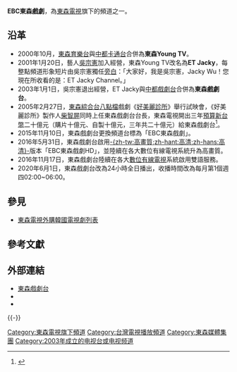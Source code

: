 {{頻道資訊
| 頻道名稱         = EBC東森戲劇
| 頻道圖片檔案     = EBC Drama Logo.png
| 頻道圖片尺寸     =
| 頻道圖片名稱     =
| 所屬國家         = {{ROC-TW}}
| 總部所在         = {{TW}}[[台北市|台北市]]中正區[[忠孝西路|忠孝西路]]一段4號14樓（崇聖大樓）
| 播放地區         = {{TW}}
| 開播日期         = 2000年10月（東森Young TV）
| 視頻格式         = [[1080i|1080i]] [[16:9|16:9]]（HD）
| 頻道語言         = [[中華民國國語|國語]]
| 收視率           =
| 收視率調查時間   =
| 收視率資料來源   =
| 頻道口號         =
| 擁有者           = [[東森電視|東森電視]]
| 持股者           =
| 前頻道名稱       = 力霸友聯U3<br>UTV體育台（友聯體育台）<br>UTV育樂台（友聯育樂台）<br>東視育樂台<br>東森育樂台<br>東森Young TV （ETTV Young）<br>[[ET_Jacky|ET Jacky]]<br>
| 被取代名稱       =
| 集團同類頻道     = [[東森新聞台|EBC東森新聞]]<br>[[東森電影台|EBC東森電影]]<br>[[東森洋片台|EBC東森洋片]]<br>[[東森綜合台|EBC東森綜合]]<br>[[東森幼幼台|EBC YoYo]]<br>[[東森超視|EBC東森超視]]<br>[[東森財經新聞台|EBC東森財經新聞]]
| 重播服務頻道     =
| 頻道官方網站     = http://drama.ebc.net.tw/
| 備註             =
| 有線電視供應商01 = {{TWN}}[[台灣電視台列表|全國有線電視]]
| 有線電視頻道數01 = 40頻道
| 有線電視供應商02 = {{TWN}}三大有線電視
| 有線電視頻道數02 = 80頻道
| 衛星電視供應商01 = {{USA}}[[Dish_Network|Dish Network]]
| 衛星電視頻道數01 = 9947頻道（美國版本）
| 衛星電視供應商02 = {{TWN}}[[數碼天空|數碼天空]]
| 衛星電視頻道數02 = 67頻道（HD）（A套餐）<br>64頻道（HD）（B套餐）<br>63頻道（HD）（C套餐）<br>29頻道（HD）（819套餐）
| 線上收看網站01   = [[YouTube|YouTube]]
| 線上收看網址01   = [https://www.youtube.com/channel/UC28vBqr6q6ylQJc6uZ9s63Q 線上直播]
}}
'''EBC東森戲劇'''，為[[東森電視|東森電視]]旗下的頻道之一。

==沿革==
*2000年10月，[[東森育樂台|東森育樂台]]與[[中都卡通台|中都卡通台]]合併為'''東森Young TV'''。
*2001年1月20日，藝人[[吳宗憲|吳宗憲]]加入經營，東森Young TV改名為'''ET Jacky'''，每整點頻道形象短片由吳宗憲獨任[[旁白|旁白]]：「大家好，我是吳宗憲，Jacky Wu！您現在所收看的是：ET Jacky Channel。」
*2003年1月1日，吳宗憲退出經營，ET Jacky與[[中都戲劇台|中都戲劇台]]合併為'''東森戲劇台'''。
*2005年2月27日，[[東森綜合台|東森綜合台]][[八點檔|八點檔]]戲劇《[[好美麗診所|好美麗診所]]》舉行試映會，《好美麗診所》製作人[[柴智屏|柴智屏]]同時上任東森戲劇台台長，東森電視開出三年[[預算|預算]][[新台幣|新台幣]]二十億元（購片十億元、自製十億元，三年共二十億元）給東森戲劇台<ref>{{Cite web|url=https://tw.entertainment.appledaily.com/daily/20050228/21608777|author=蔡敦仰|title=柴智屏當台長 樂透|publisher=[[台灣蘋果日報|台灣蘋果日報]]|date=2005-02-28|accessdate=2018-12-29|language=zh-tw|archive-date=2020-04-18|archive-url=https://web.archive.org/web/20200418075607/https://tw.entertainment.appledaily.com/daily/20050228/21608777|dead-url=no}}</ref>。
*2015年11月10日，東森戲劇台更換頻道台標為「EBC東森戲劇」。
*2016年5月31日，東森戲劇台啟用[[高清|-{zh-tw:高畫質;zh-hant:高清;zh-hans:高清}-]]版本「EBC東森戲劇HD」，並陸續在各大數位有線電視系統升為高畫質。
*2016年11月17日，東森戲劇台陸續在各大[[數位有線電視|數位有線電視]]系統啟用雙語服務。
*2020年6月1日，東森戲劇台改為24小時全日播出，收播時間改為每月第1個週四02:00~06:00。

== 參見 ==
* [[東森電視外購韓國電視劇列表|東森電視外購韓國電視劇列表]]

== 參考文獻 ==
{{reflist}}

== 外部連結 ==
* [http://drama.ebc.net.tw/ 東森戲劇台] {{Wayback|url=http://drama.ebc.net.tw/ |date=20210211012541 }}{{zh-tw}}
* {{facebook|ebc40|東森戲劇}}
* {{youtube|channel=UC28vBqr6q6ylQJc6uZ9s63Q|東森戲劇40頻道}}{{zh-tw}}

{{-}}
{{東森電視}}
{{台灣電視頻道}}

[[Category:東森電視旗下頻道|Category:東森電視旗下頻道]]
[[Category:台灣電視播放頻道|Category:台灣電視播放頻道]]
[[Category:東森媒體集團|Category:東森媒體集團]]
[[Category:2003年成立的电视台或电视频道|Category:2003年成立的电视台或电视频道]]